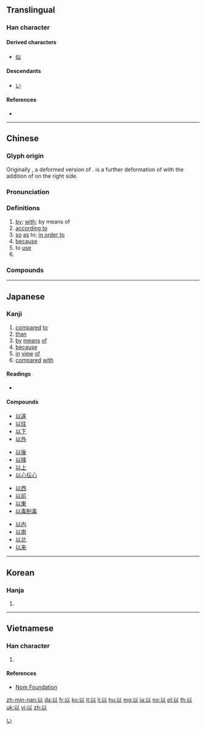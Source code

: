 {{character info/new}}
==Translingual==
{{stroke order|strokes=5}}
{{stroke order|type=animate}}

===Han character===
{{Han char|rn=9|rad=人|as=03|sn=5|four=28100|canj=VIO|ids=⿲𠄌丶人}}

====Derived characters====
* [[似]]

====Descendants====
* [[い]]

====References====
* {{Han ref|kx=0094.010|dkj=00388|dj=0199.010|hdz=10105.070|uh=4EE5|ud=20197|bh=A548|bd=42312}}

[[Category:Han characters from which hiragana were derived|い]]

----

==Chinese==
{{zh-forms}}

===Glyph origin===
{{Han etyl}}
Originally {{zh-l|*厶}}, a deformed version of {{zh-l|已}}. {{lang|zh|以}} is a further deformation of {{lang|zh|厶}} with the addition of {{zh-l|*人|person}} on the right side.

===Pronunciation===
{{zh-pron
|m=yǐ
|ma=Zh-yi.ogg
|c=ji5
|h=pfs=yî
|mn=í
|w=2i
|mc=y
|oc=y
|cat=prep,v,pn
}}

===Definitions===
{{zh-hanzi}}

# [[by]]; [[with]]; by means of
# [[according to]]
# [[so]] [[as]] to; [[in order to]]
# [[because]]
# to [[use]]
# {{zh-abbrev|以色列|Israel}}

===Compounds===
{{zh-der|可以|以暴易暴|以便|以德報怨|以毒攻毒|以訛傳訛|以耳代目|以攻為守|以觀後效|以後|以及|以己度人|以近|以儆效尤|以來|以理服人|以力服人|以鄰為壑|以卵投石|以貌取人|以免|以內|以偏概全|以期|以前|以強凌弱|以求|以權謀私|以人廢言|以色列|以上|以身試法|以身殉職|以身作則|以湯沃雪|以湯止沸|以外|以為|以下|以一當十|以逸待勞|以遠|以怨報德|以至|以致|用以|以小人之心，度君子之腹|以眼還眼，以牙還牙|以子之矛，攻子之盾|一以當十|一以貫之|不以|不以人齒|不以為|不以為奇|不以為忤|不以為意|不以為然|不以為苦|不可以|不明所以|不知所以|不足以|乾餱以愆|予以|事以密成|以一奉百|以一持萬|以一擊十|以一知萬|以一警百|以一馭萬|以人為鑑|以佚待勞|以假為真|以公滅私|以冰致蠅|以利亞|以功補過|以功覆過|以功贖罪|以升量石|以卵擊石|以古方今|以古為鑑|以古非今|以售其奸|以售其技|以噎廢飧|以夜繼日|以太|以夷伐夷|以夷制夷|以夷治夷|以字行|以定|以容取人|以寡擊眾|以寡敵眾|以實相告|以少克眾|以屈求伸|以弱制強|以強陵弱|以往|以往鑒來|以微知著|以德報德|以德懷遠|以德服人|以心傳心|以意逆志|以戰去戰|以戰止戰|以戰養戰|以手加額|以指撓沸|以文害辭|以文會友|以日為年|以日為歲|以日繼夜|以是|以時|以暴制暴|以暴易亂|以會養會|以柔克剛|以柔制剛|以次|以此|以此類推|以殺去殺|以殺止殺|以水救水|以水濟水|以沫相濡|以湯沃沸|以火救火|以牙還牙|以物易物|以狸餌鼠|以珠彈雀|以白為黑|以目相送|以目送情|以盲辨色|以直報怨|以眼還眼|以眾克寡|以石投卵|以石投水|以碫投卵|以禮相待|以私廢公|以筌為魚|以管窺天|以義割恩|以耳為目|以聾辨聲|以肉餧虎|以脫|以色列國|以莛叩鐘|以莛撞鐘|以蚓投魚|以蠟代薪|以蠡測海|以血償血|以血洗血|以規為瑱|以言取人|以諧秦晉|以貍致鼠|以賽亞|以身報國|以身殉國|以身殉道|以身相許|以身許國|以退為進|以逸擊勞|以還|以防萬一|以阿戰爭|以降|以飴沃釜|何以|何以克當|何以見得|信以為真|修謹以俟|假以辭色|假以顏色|僅以身免|全力以赴|割臂以盟|加以|卑以自牧|嗤之以鼻|嚴陣以待|坐以待斃|坐以待旦|夙願以償|夜以接日|夜以繼日|夜以繼晝|夢寐以求|大車以載|好整以暇|如願以償|妻以夫貴|學以致用|寤寐以求|引以為傲|引以為戒|引以為榮|引以為鑑|引以為鑒|引以自豪|得以|從一以終|從今以後|德以報怨|忘其所以|情何以堪|愛人以德|戮力以赴|所以|所以然|拭目以俟|拭目以待|拭目以觀|持之以恆|掃榻以待|授人以柄|掉以輕心|摩厲以須|擇德以配|故以|數以千計|數以萬計|文以載道|日以月悔|日以繼夜|昧死以聞|是以|曉以大義|有史以來|有生以來|析骨以爨|析骸以爨|樂以忘憂|欺以其方|殘民以逞|母以子貴|沒死以聞|波以耳|滿以為|滿可以|瀝血以誓|無以名之|無以塞責|無以復加|無以為敬|無以為生|無以為繼|無以自容|無言以對|物以類聚|率以為常|率馬以驥|皮以書|相濡以沫|睠以佳耦|磨厲以須|磨礪以須|給以|給以顏色|繩之以法|罪以功除|羞以牛後|習以成俗|習以成性|習以成風|習以為常|聊以卒歲|聊以塞責|聊以自慰|聊以解嘲|臨事以懼|自以為是|自鄶以下|虛位以待|虛左以待|行以求知|襲以成俗|詩以言志|謙以下士|謬以千里|超以象外|足以|逸以待勞|過此以往|道路以目|還以顏色|還可以|長此以往|降格以求|難以估計|難以兩全|難以名狀|難以忍受|難以想像|難以招架|難以捉摸|難以消受|難以為情|難以為繼|難以置信|難以言喻|飽以老拳}}

----

==Japanese==

===Kanji===
{{ja-kanji|grade=4|rs=人03}}

# [[compared]] [[to]]
# [[than]]
# [[by]] [[means]] [[of]]
# [[because]]
# [[in]] [[view]] [[of]]
# [[compared]] [[with]]

====Readings====
* {{ja-readings|on=[[い]] (i)|kun=[[おもう]] (omou), [[ゆえに]] (yueni), [[もって]] ([[以って]], motte)}}

====Compounds====
{{der-top}}
{{top4}}
* [[以遠]]
* [[以往]]
* [[以下]]
* [[以外]]
{{mid4}}
* [[以後]]
* [[以降]]
* [[以上]]
* [[以心伝心]]
{{mid4}}
* [[以西]]
* [[以前]]
* [[以東]]
* [[以毒制毒]]
{{mid4}}
* [[以内]]
* [[以南]]
* [[以北]]
* [[以来]]
{{bottom}}
{{der-bottom}}

----

==Korean==

===Hanja===
{{ko-hanja|hangeul=이|mr=i}}

# {{defn|lang=ko|sort=人03}}

----

==Vietnamese==

===Han character===
{{vi-hantu|[[dĩ]]|rs=人03}}

# {{defn|lang=vi|sort=人03}}

====References====
* [http://nomfoundation.org/common/nom_details.php?codepoint=4ee5 Nom Foundation]

[[zh-min-nan:以]]
[[da:以]]
[[fr:以]]
[[ko:以]]
[[it:以]]
[[li:以]]
[[hu:以]]
[[mg:以]]
[[ja:以]]
[[no:以]]
[[pl:以]]
[[th:以]]
[[uk:以]]
[[vi:以]]
[[zh:以]]
